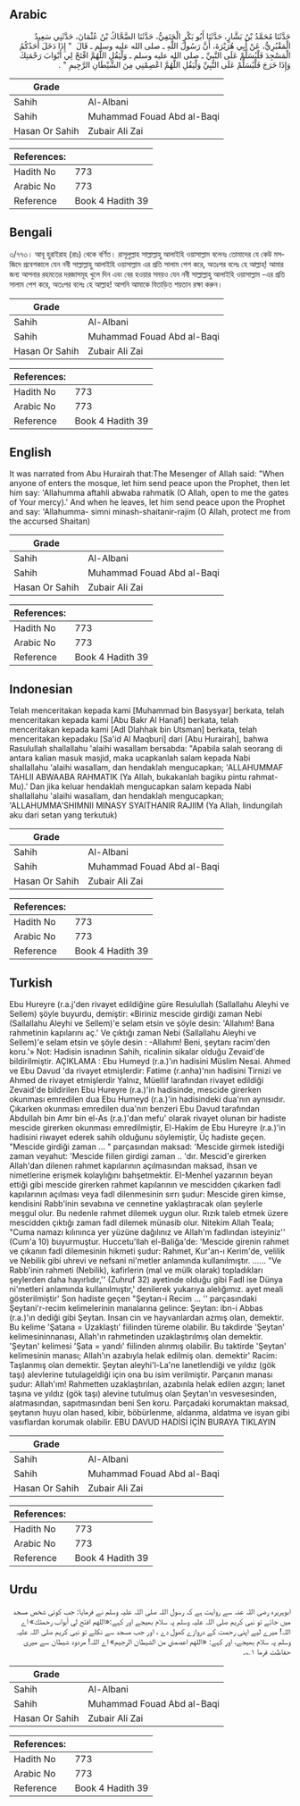 ## Arabic


<div dir="rtl" lang="ar" style={{fontSize:'larger',backgroundColor:'#f8f9fa',padding:20}}>
حَدَّثَنَا مُحَمَّدُ بْنُ بَشَّارٍ، حَدَّثَنَا أَبُو بَكْرٍ الْحَنَفِيُّ، حَدَّثَنَا الضَّحَّاكُ بْنُ عُثْمَانَ، حَدَّثَنِي سَعِيدٌ الْمَقْبُرِيُّ، عَنْ أَبِي هُرَيْرَةَ، أَنَّ رَسُولَ اللَّهِ ـ صلى الله عليه وسلم ـ قَالَ ‏ "‏ إِذَا دَخَلَ أَحَدُكُمُ الْمَسْجِدَ فَلْيُسَلِّمْ عَلَى النَّبِيِّ ـ صلى الله عليه وسلم ـ وَلْيَقُلِ اللَّهُمَّ افْتَحْ لِي أَبْوَابَ رَحْمَتِكَ وَإِذَا خَرَجَ فَلْيُسَلِّمْ عَلَى النَّبِيِّ وَلْيَقُلِ اللَّهُمَّ اعْصِمْنِي مِنَ الشَّيْطَانِ الرَّجِيمِ ‏"‏ ‏.‏
</div>
<div style={{backgroundColor:'#f8f9fa',padding:20, marginBottom: 10}}><table> <thead> <tr> <th>Grade</th> <th></th> </tr> </thead> <tbody> <tr><td>Sahih</td><td>Al-Albani</td></tr><tr><td>Sahih</td><td>Muhammad Fouad Abd al-Baqi</td></tr><tr><td>Hasan Or Sahih</td><td>Zubair Ali Zai</td></tr></tbody></table><table> <thead> <tr> <th>References:</th> <th></th> </tr> </thead> <tbody><tr><td>Hadith No</td><td>773</td></tr><tr><td>Arabic No</td><td>773</td></tr><tr><td>Reference</td><td>Book 4 Hadith 39</td></tr></tbody></table></div>

## Bengali


<div dir="ltr" lang="bn" style={{fontSize:'larger',backgroundColor:'#f8f9fa',padding:20}}>
৩/৭৭৩। আবূ হুরাইরাহ (রাঃ) থেকে বর্ণিত। রাসূলুল্লাহ সাল্লাল্লাহু আলাইহি ওয়াসাল্লাম বলেনঃ তোমাদের যে কেউ মসজিদে প্রবেশকালে যেন নবী সাল্লাল্লাহু আলাইহি ওয়াসাল্লাম এর প্রতি সালাম পেশ করে, অতঃপর বলেঃ হে আল্লাহ্! আমার জন্য আপনার রহমতের দরজাসমূহ খুলে দিন এবং বের হওয়ার সময়ও যেন নবী সাল্লাল্লাহু আলাইহি ওয়াসাল্লাম -এর প্রতি সালাম পেশ করে, অতঃপর বলেঃ হে আল্লাহ! আপনি আমাকে বিতাড়িত শয়তান রক্ষা করুন।
</div>
<div style={{backgroundColor:'#f8f9fa',padding:20, marginBottom: 10}}><table> <thead> <tr> <th>Grade</th> <th></th> </tr> </thead> <tbody> <tr><td>Sahih</td><td>Al-Albani</td></tr><tr><td>Sahih</td><td>Muhammad Fouad Abd al-Baqi</td></tr><tr><td>Hasan Or Sahih</td><td>Zubair Ali Zai</td></tr></tbody></table><table> <thead> <tr> <th>References:</th> <th></th> </tr> </thead> <tbody><tr><td>Hadith No</td><td>773</td></tr><tr><td>Arabic No</td><td>773</td></tr><tr><td>Reference</td><td>Book 4 Hadith 39</td></tr></tbody></table></div>

## English


<div dir="ltr" lang="en" style={{fontSize:'larger',backgroundColor:'#f8f9fa',padding:20}}>
It was narrated from Abu Hurairah that:The Mesenger of Allah said: "When anyone of enters the mosque, let him send peace upon the Prophet, then let him say: 'Allahumma aftahli abwaba rahmatik (O Allah, open to me the gates of Your mercy).' And when he leaves, let him send peace upon the Prophet and say: 'Allahumma- simni minash-shaitanir-rajim (O Allah, protect me from the accursed Shaitan)
</div>
<div style={{backgroundColor:'#f8f9fa',padding:20, marginBottom: 10}}><table> <thead> <tr> <th>Grade</th> <th></th> </tr> </thead> <tbody> <tr><td>Sahih</td><td>Al-Albani</td></tr><tr><td>Sahih</td><td>Muhammad Fouad Abd al-Baqi</td></tr><tr><td>Hasan Or Sahih</td><td>Zubair Ali Zai</td></tr></tbody></table><table> <thead> <tr> <th>References:</th> <th></th> </tr> </thead> <tbody><tr><td>Hadith No</td><td>773</td></tr><tr><td>Arabic No</td><td>773</td></tr><tr><td>Reference</td><td>Book 4 Hadith 39</td></tr></tbody></table></div>

## Indonesian


<div dir="ltr" lang="id" style={{fontSize:'larger',backgroundColor:'#f8f9fa',padding:20}}>
Telah menceritakan kepada kami [Muhammad bin Basysyar] berkata, telah menceritakan kepada kami [Abu Bakr Al Hanafi] berkata, telah menceritakan kepada kami [Adl Dlahhak bin Utsman] berkata, telah menceritakan kepadaku [Sa'id Al Maqburi] dari [Abu Hurairah], bahwa Rasulullah shallallahu 'alaihi wasallam bersabda: "Apabila salah seorang di antara kalian masuk masjid, maka ucapkanlah salam kepada Nabi shallallahu 'alaihi wasallam, dan hendaklah mengucapkan; 'ALLAHUMMAF TAHLII ABWAABA RAHMATIK (Ya Allah, bukakanlah bagiku pintu rahmat-Mu).' Dan jika keluar hendaklah mengucapkan salam kepada Nabi shallallahu 'alaihi wasallam, dan hendaklah mengucapkan; 'ALLAHUMMA'SHIMNII MINASY SYAITHANIR RAJIIM (Ya Allah, lindungilah aku dari setan yang terkutuk)
</div>
<div style={{backgroundColor:'#f8f9fa',padding:20, marginBottom: 10}}><table> <thead> <tr> <th>Grade</th> <th></th> </tr> </thead> <tbody> <tr><td>Sahih</td><td>Al-Albani</td></tr><tr><td>Sahih</td><td>Muhammad Fouad Abd al-Baqi</td></tr><tr><td>Hasan Or Sahih</td><td>Zubair Ali Zai</td></tr></tbody></table><table> <thead> <tr> <th>References:</th> <th></th> </tr> </thead> <tbody><tr><td>Hadith No</td><td>773</td></tr><tr><td>Arabic No</td><td>773</td></tr><tr><td>Reference</td><td>Book 4 Hadith 39</td></tr></tbody></table></div>

## Turkish


<div dir="ltr" lang="tr" style={{fontSize:'larger',backgroundColor:'#f8f9fa',padding:20}}>
Ebu Hureyre (r.a.j'den rivayet edildiğine güre Resulullah (Sallallahu Aleyhi ve Sellem) şöyle buyurdu, demiştir: «Biriniz mescide girdiği zaman Nebi (Sallallahu Aleyhi ve Sellem)'e selam etsin ve şöyle desin: 'Allahım! Bana rahmetinin kapılarını aç.' Ve çıktığı zaman Nebi (Sallallahu Aleyhi ve Sellem)'e selam etsin ve şöyle desin : -Allahım! Beni, şeytanı racim'den koru.'» Not: Hadisin isnadının Sahih, ricalinin sikalar olduğu Zevaid'de bildirilmiştir. AÇIKLAMA : Ebu Humeyd (r.a.)'ın hadisini Müslim Nesai. Ahmed ve Ebu Davud 'da rivayet etmişlerdir: Fatime (r.anha)'nın hadisini Tirnizi ve Ahmed de rivayet etmişlerdir Yalnız, MüelIif larafından rivayet edildiği Zevaid'de bildirilen Ebu Hureyre (r.a.)'in hadisinde, mescide girerken okunması emredilen dua Ebu Humeyd (r.a.)'in hadisindeki dua'nın aynısıdır. Çıkarken okunması emredilen dua'nın benzeri Ebu Davud tarafından Abdullah bin Amr bin el-As (r.a.)'dan mefu' olarak rivayet olunan bir hadiste mescide girerken okunması emredilmiştir, El-Hakim de Ebu Hureyre (r.a.)'in hadisini riwayet ederek sahih olduğunu söylemiştir, Üç hadiste geçen. "Mescide girdiği zaman ... " parçasından maksad: 'Mescide girmek istediği zaman veyahut: 'Mescide fiilen girdigi zaman .. 'dır. Mescid'e girerken Allah'dan dilenen rahmet kapılarının açılmasından maksad, ihsan ve nimetlerine erişmek kolaylığını bahşetmektir. EI-Menhel yazarının beyan ettiği gibi mescide girerken rahmet kapılarının ve mescidden çıkarken fadl kapılarının açılması veya fadl dilenmesinin sırrı şudur: Mescide giren kimse, kendisini Rabb'inin sevabına ve cennetine yaklaştıracak olan şeylerle meşgul olur. Bu nedenle rahmet dilemek uygun olur. Rızık taleb etmek üzere mescidden çıktığı zaman fadl dilemek münasib olur. Nitekim Allah Teala; "Cuma namazı kılınınca yer yüzüne dağılınız ve Allah'm fadIından isteyiniz'' (Cum'a 10) buyurmuştur. Huccetu'llah el-BaIiğa'de: 'Mescide girenin rahmet ve çıkanın fadl dilemesinin hikmeti şudur: Rahmet, Kur'an-ı Kerim'de, velilik ve Nebilik gibi uhrevi ve nefsani ni'metler anlamında kullanılmıştır. ...... "Ve Rabb'inin rahmeti (Nebilik), kafirlerin (mal ve mülk olarak) topladıkları şeylerden daha hayırlıdır,'' (Zuhruf 32) ayetinde olduğu gibi Fadl ise Dünya ni'metleri anlamında kullanılmıştır,' denilerek yukarıya alelığımız. ayet meali gösterilmiştir' Son hadiste geçen "Şeytan-i Recim ... '' parçasındaki Şeytani'r-recim kelimelerinin manalarına gelince: Şeytan: ibn-i Abbas (r.a.)'ın dediği gibi Şeytan. Insan cin ve hayvanlardan azmış olan, demektir. Bu kelime 'Şatana = Uzaklaştı' fiilinden türeme olabilir. Bu takdirde 'Şeytan' kelimesininnanası, Allah'ın rahmetinden uzaklaştırılmış olan demektir. 'Şeytan' kelimesi 'Şata = yandı' fiilinden alınmış olabilir. Bu taktirde 'Şeytan' kelimesinin manası; Allah'ın azabıyla helak edilmiş olan. demektir' Racim: Taşlanmış olan demektir. Şeytan aleyhi'l-La'ne lanetlendiği ve yıldız (gök taşı) alevlerine tutulageldiği için ona bu isim verilmiştir. Parçanın manası şudur: Allah'ım! Rahmetten uzaklaştırılan, azabınla helak edilen azgın; lanet taşına ve yıldız (gök taşı) alevine tutulmuş olan Şeytan'ın vesvesesinden, alatmasından, sapıtmasından beni Sen koru. Parçadaki korumaktan maksad, şeytanın huyu olan hased, kibir, böbürlenme, aldanma, aldatma ve isyan gibi vasıflardan korumak olabilir. EBU DAVUD HADİSİ İÇİN BURAYA TIKLAYIN
</div>
<div style={{backgroundColor:'#f8f9fa',padding:20, marginBottom: 10}}><table> <thead> <tr> <th>Grade</th> <th></th> </tr> </thead> <tbody> <tr><td>Sahih</td><td>Al-Albani</td></tr><tr><td>Sahih</td><td>Muhammad Fouad Abd al-Baqi</td></tr><tr><td>Hasan Or Sahih</td><td>Zubair Ali Zai</td></tr></tbody></table><table> <thead> <tr> <th>References:</th> <th></th> </tr> </thead> <tbody><tr><td>Hadith No</td><td>773</td></tr><tr><td>Arabic No</td><td>773</td></tr><tr><td>Reference</td><td>Book 4 Hadith 39</td></tr></tbody></table></div>

## Urdu


<div dir="rtl" lang="ur" style={{fontSize:'larger',backgroundColor:'#f8f9fa',padding:20}}>
ابوہریرہ رضی اللہ عنہ سے روایت ہے کہ رسول اللہ صلی اللہ علیہ وسلم نے فرمایا: جب کوئی شخص مسجد میں جائے تو نبی کریم صلی اللہ علیہ وسلم پہ سلام بھیجے اور کہے:«اللهم افتح لي أبواب رحمتك» اے اللہ! میرے لیے اپنی رحمت کے دروازے کھول دے ، اور جب مسجد سے نکلے تو نبی کریم صلی اللہ علیہ وسلم پہ سلام بھیجے، اور کہے: «اللهم اعصمني من الشيطان الرجيم» اے اللہ! مردود شیطان سے میری حفاظت فرما ۱؎۔
</div>
<div style={{backgroundColor:'#f8f9fa',padding:20, marginBottom: 10}}><table> <thead> <tr> <th>Grade</th> <th></th> </tr> </thead> <tbody> <tr><td>Sahih</td><td>Al-Albani</td></tr><tr><td>Sahih</td><td>Muhammad Fouad Abd al-Baqi</td></tr><tr><td>Hasan Or Sahih</td><td>Zubair Ali Zai</td></tr></tbody></table><table> <thead> <tr> <th>References:</th> <th></th> </tr> </thead> <tbody><tr><td>Hadith No</td><td>773</td></tr><tr><td>Arabic No</td><td>773</td></tr><tr><td>Reference</td><td>Book 4 Hadith 39</td></tr></tbody></table></div>